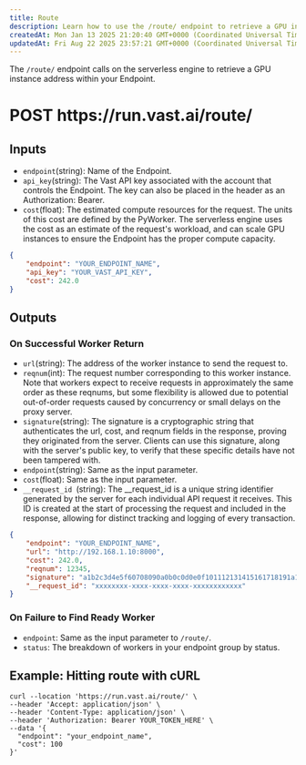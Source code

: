 ```yaml
---
title: Route
description: Learn how to use the /route/ endpoint to retrieve a GPU instance address within your Endpoint. Understand the inputs, outputs, and examples for using the endpoint.
createdAt: Mon Jan 13 2025 21:20:40 GMT+0000 (Coordinated Universal Time)
updatedAt: Fri Aug 22 2025 23:57:21 GMT+0000 (Coordinated Universal Time)
---
```


The `/route/` endpoint calls on the serverless engine to retrieve a GPU instance address within your Endpoint.

# POST https\://run.vast.ai/route/

## Inputs

- `endpoint`(string): Name of the Endpoint.
- `api_key`(string): The Vast API key associated with the account that controls the Endpoint. The key can also be placed in the header as an Authorization: Bearer.
- `cost`(float): The estimated compute resources for the request. The units of this cost are defined by the PyWorker. The serverless engine uses the cost as an estimate of the request's workload, and can scale GPU instances to ensure the Endpoint has the proper compute capacity.

```json JSON icon="js"
{
    "endpoint": "YOUR_ENDPOINT_NAME",
    "api_key": "YOUR_VAST_API_KEY",
    "cost": 242.0
}
```

## Outputs

### On Successful Worker Return

- `url`(string): The address of the worker instance to send the request to.
- `reqnum`(int): The request number corresponding to this worker instance. Note that workers expect to receive requests in approximately the same order as these reqnums, but some flexibility is allowed due to potential out-of-order requests caused by concurrency or small delays on the proxy server.
- `signature`(string): The signature is a cryptographic string that authenticates the url, cost, and reqnum fields in the response, proving they originated from the server. Clients can use this signature, along with the server's public key, to verify that these specific details have not been tampered with.
- `endpoint`(string): Same as the input parameter.
- `cost`(float): Same as the input parameter.
- `__request_id `(string): The \_\_request\_id is a unique string identifier generated by the server for each individual API request it receives. This ID is created at the start of processing the request and included in the response, allowing for distinct tracking and logging of every transaction.

```json JSON icon="js"
{
    "endpoint": "YOUR_ENDPOINT_NAME",
    "url": "http://192.168.1.10:8000",
    "cost": 242.0,
    "reqnum": 12345,
    "signature": "a1b2c3d4e5f60708090a0b0c0d0e0f101112131415161718191a1b1c1d1e1f202122232425262728292a2b2c2d2e2f303132333435363738393a3b3c3d3e3f40",
    "__request_id": "xxxxxxxx-xxxx-xxxx-xxxx-xxxxxxxxxxxx"
}
```

### On Failure to Find Ready Worker

- `endpoint`: Same as the input parameter to `/route/`.
- `status`: The breakdown of workers in your endpoint group by status.

## Example: Hitting route with cURL

```curl Curl icon="cube"
curl --location 'https://run.vast.ai/route/' \
--header 'Accept: application/json' \
--header 'Content-Type: application/json' \
--header 'Authorization: Bearer YOUR_TOKEN_HERE' \
--data '{
  "endpoint": "your_endpoint_name",
  "cost": 100
}'
```

